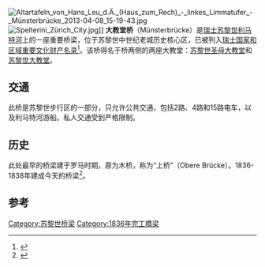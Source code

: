 {{Infobox Bridge
|bridge_name   = 大教堂桥 
|image         = Grossmünster - Helmhaus-Wasserkirche - Münsterbrücke - Wühre 2011-08-02 14-57-06 ShiftN.jpg
|caption       = 大教堂桥
|official_name = Münsterbrücke 
|carries       = 
|crosses       = [[利马特河|利马特河]]
|locale        = [[瑞士|瑞士]][[苏黎世|苏黎世]]Münsterhof–[[利马特河滨河路|利马特河滨河路]]
|designer      = Alois Negrelli
|spans         = 4
|begin         = 1836
|open          = 1838
|coordinates   = {{coord|47|22|12|N|8|32|35|E|region:CH-ZH_type:landmark|display=inline,title}}
}}
[[File:Altartafeln_von_Hans_Leu_d.Ä._(Haus_zum_Rech)_-_linkes_Limmatufer_-_Münsterbrücke_2013-04-08_15-19-43.jpg|thumb]]
[[File:Spelterini_Zürich_City.jpg|thumb]]]]
'''大教堂桥'''（Münsterbrücke）是[[瑞士|瑞士]][[苏黎世|苏黎世]][[利马特河|利马特河]]上的一座重要桥梁，位于苏黎世中世纪老城历史核心区，已被列入[[瑞士国家和区域重要文化财产名录|瑞士国家和区域重要文化财产名录]]<ref name="kgs">{{cite web |url=http://www.bevoelkerungsschutz.admin.ch/internet/bs/de/home/themen/kgs/kgs_inventar/a-objekte.html |title=A-Objekte KGS-Inventar |publisher=Schweizerische Eidgenossenschaft, Amt für Bevölkerungsschutz |author= |language= |date=2009 |accessdate=2015-01-07 |deadurl=yes |archiveurl=https://web.archive.org/web/20100628110559/http://www.bevoelkerungsschutz.admin.ch/internet/bs/de/home/themen/kgs/kgs_inventar/a-objekte.html |archivedate=2010-06-28 }}</ref>。该桥得名于桥两侧的两座大教堂：[[苏黎世圣母大教堂|苏黎世圣母大教堂]]和[[苏黎世大教堂|苏黎世大教堂]]。

== 交通 ==
此桥是苏黎世步行区的一部分，只允许公共交通，包括2路、4路和15路电车，以及利马特河游船。私人交通受到严格限制。

== 历史 ==
此处最早的桥梁建于罗马时期，原为木桥，称为“上桥”（Obere Brücke）。1836-1838年建成今天的桥梁<ref name="gangdurzüri-münsterbrücke">{{cite web|url=http://www.alt-zueri.ch/turicum/bruecken/muensterbruecke/muensterbruecke.html|title=Der Bürkliplatz|publisher=alt-zueri.ch|author=Gebrüder Dürst|language=de|date=|accessdate=2015-01-07|archive-date=2015-01-07|archive-url=https://web.archive.org/web/20150107031538/http://www.alt-zueri.ch/turicum/bruecken/muensterbruecke/muensterbruecke.html|dead-url=no}}</ref>。

==参考==
{{reflist}}
[[Category:苏黎世桥梁|Category:苏黎世桥梁]]
[[Category:1836年完工橋梁|Category:1836年完工橋梁]]